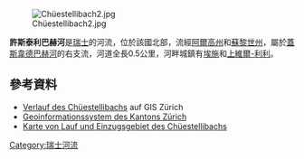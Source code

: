 {{Coord|47.32862|N|8.41285|E|display=title}}
[[Image:Chüestellibach2.jpg|right]]

'''許斯泰利巴赫河'''是[[瑞士|瑞士]]的河流，位於該國北部，流經[[阿爾高州|阿爾高州]]和[[蘇黎世州|蘇黎世州]]，屬於[[蓋斯韋德巴赫河_(倫訥倫巴赫河支流)|蓋斯韋德巴赫河]]的右支流，河道全長0.5公里，河畔城鎮有[[埃施_(蘇黎世州)|埃施]]和[[上維爾-利利|上維爾-利利]]。

==參考資料==
* [http://maps.zh.ch?topic=AwelWBwwwZH&scale=1869&x=673791.47&y=242378.97&offlayers=bezirkslabels&back=WanderkarteBackgroundZH&seltopic=AwelWBwwwZH&sellayer=gewaesserbezeichnung&selproperty=geodb_oid&selvalues=1410362 Verlauf des Chüestellibachs] {{Wayback|url=http://maps.zh.ch/?topic=AwelWBwwwZH&scale=1869&x=673791.47&y=242378.97&offlayers=bezirkslabels&back=WanderkarteBackgroundZH&seltopic=AwelWBwwwZH&sellayer=gewaesserbezeichnung&selproperty=geodb_oid&selvalues=1410362 |date=20210111235405 }} auf GIS Zürich
* [https://maps.zh.ch/ Geoinformationssystem des Kantons Zürich] {{Wayback|url=https://maps.zh.ch/ |date=20190217202341 }}
* [https://s.geo.admin.ch/68e9894b16 Karte von Lauf und Einzugsgebiet des Chüestellibachs]

{{Switzerland-geo-stub}}
[[Category:瑞士河流|Category:瑞士河流]]